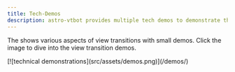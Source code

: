```yaml
---
title: Tech-Demos
description: astro-vtbot provides multiple tech demos to demonstrate the use of view transitions in Astro projects
---
```


The <BoT/> shows various aspects of view transitions with small demos. Click the image to dive into the view transition demos.

<div style="view-transition-name:bot">[![technical demonstrations](src/assets/demos.png)](/demos/)</div>

<DemosAndComponents title="demos" />
